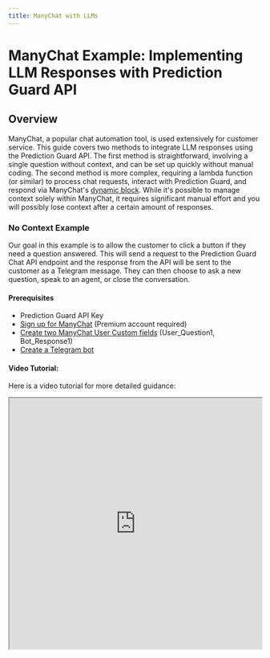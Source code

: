 ```yaml
---
title: ManyChat with LLMs
---
```


# ManyChat Example: Implementing LLM Responses with Prediction Guard API

## Overview
ManyChat, a popular chat automation tool, is used extensively for customer service. This guide covers two methods to integrate LLM responses using the Prediction Guard API. The first method is straightforward, involving a single question without context, and can be set up quickly without manual coding. The second method is more complex, requiring a lambda function (or similar) to process chat requests, interact with Prediction Guard, and respond via ManyChat's [dynamic block](https://manychat.github.io/dynamic_block_docs/channels/). While it's possible to manage context solely within ManyChat, it requires significant manual effort and you will possibly lose context after a certain amount of responses.




### No Context Example
Our goal in this example is to allow the customer to click a button if they need a question answered. This will send a request to the Prediction Guard Chat API endpoint and the response from the API will be sent to the customer as a Telegram message. They can then choose to ask a new question, speak to an agent, or close the conversation.

#### Prerequisites
- Prediction Guard API Key
- [Sign up for ManyChat](https://manychat.com/signup) (Premium account required)
- [Create two ManyChat User Custom fields](https://support.manychat.com/support/solutions/articles/36000003046-user-input-and-custom-fields) (User_Question1, Bot_Response1)
- [Create a Telegram bot](https://support.manychat.com/support/solutions/articles/36000329373-getting-started-how-to-create-a-telegram-bot-in-manychat)

#### Video Tutorial:

Here is a video tutorial for more detailed guidance:

  <iframe
    src="https://youtu.be/_DxsmP0Lb2I?si=MiRIqesDEsCLjVUz"
    width="100%"
    height="500px"
    title="SWR-States"
  />

#### Steps
1. **Create a New Automation:** Begin by setting up a new automation.
2. **Trigger Automation:** Select an appropriate context to trigger the automation.
3. **Create a Telegram Menu:** Use a telegram send message block to build a menu. Include a “Question?” button to send user queries to Prediction Guard.
4. **User Input Block:** Add a block for users to input their questions.

![External Request Body](./manychatimages/manychat-saveuserinput.png)


5. **Prompt and Save Response:** Prompt users to enter their question and save the response to a custom field (e.g., User_Question1).
6. **External Request Action Block:** Set up this block for making HTTP Post requests to [https://api.predictionguard.com/chat](https://api.predictionguard.com/chat) with necessary headers and body.

The body should look something like this (make sure to add the user question field to the request):
```json
{
    "model": "Neural-Chat-7B",
    "messages": [
        {
            "role": "system",
            "content": "You are a helpful bot for a company called prediction guard."
        },
        {
            "role": "user",
            "content": "<YOUR USER QUESTION PLACEHOLDER>"
        }
    ]
}
```
![External Request Body](./manychatimages/manychat-makeexternalrequest2.png)


7. **Clear User Field for Bot_Response1:** This should be above the External Request Action.
8. **Test the Response:** Ensure that the system works as intended.
9. **Map Response to Custom Field:** Link the API response to the Bot_Response1 custom field. (The JSON path should be something like this : $.choices[0].message.content)
10. **Create Response Message Block:** Set up a block in ManyChat to relay the response to the user (this should output the Bot_Response1 field).
11. **Provide Additional Options:** Include options for users to ask new questions (this would route back to the external request block), speak to an agent, or close the conversation.

After completing this example your flow should look like this:
![No context finished flow](./manychatimages/manychat-nocontext2.png)

### Include Conversation Context Example
Our goal in this example is to allow the customer to click a button if they need a question answered. However, notably this will include the context of the previous questions. This will send a request to your personal Lambda function url that processes the ManyChat input, makes an API request to PredictionGuard, and formats the response for ManyChat. The ManyChat response will send the message to the customer and also replace/create the text in your context fields in manychat you will create. They can then choose to continue that conversation, ask a new question (which will clear the context fields), speak to an agent, or close the conversation.

#### Prerequisites
- Your Prediction Guard API Key
- [Sign-up for Manychat](https://manychat.com/signup) (must be a premium account)
- [Create two Manychat User Custom fields](https://support.manychat.com/support/solutions/articles/36000003046-user-input-and-custom-fields#:~:text=Custom%20Fields%20allow%20you%20to,to%20create%20and%20manage%20them.) (User_Text, Bot_Text)
- [Create a telegram bot](https://support.manychat.com/support/solutions/articles/36000329373-getting-started-how-to-create-a-telegram-bot-in-manychat)
- [AWS Lambda Function that can be reached by the Internet](https://docs.aws.amazon.com/lambda/)

#### Steps
1. **Follow Basic Example Steps:** Implement steps 1-6 from the no context example.
2. **Use Dynamic Content:** Instead of making an External Request Action Block we are actually going to add a “Get Dynamic Content” block:

![Dynamic Body Block](./manychatimages/manychat-context-dynamic.png)


3. **Send Data to Lambda Function:** Configure the block to send "Full Contact Data" to your [Lambda function URL](https://docs.aws.amazon.com/lambda/latest/dg/lambda-urls.html):


![Dynamic Body Request](./manychatimages/manychat-context-dynamic_body.png)


4. **Lambda Function Goals:**
- Parse Incoming Request.
- Extract Custom Fields.
- Extract Conversation History which we will save to the User_Text, Bot_Text custom **TEXT** customer fields [you should have made](https://support.manychat.com/support/solutions/articles/36000003046-user-input-and-custom-fields). We will not be using an array type due to current limitations at the time of creating this article. However, these should be stored in an array type format so you can programmatically build the [Prediction Guard API chat request](https://docs.predictionguard.com/reference/chat).
- Append the last customer input to the user messages array (User_Text)
- Prepare Messages for API Request by formatting a request in the format required by the [Prediction Guard API](https://docs.predictionguard.com/reference/chat)
- Make API Request to Prediction Guard and Process Response
- Append the Prediction Guard chat response to the bot messages array (Bot_Text)
- Format ManyChat Response (it must be formatted as noted in this [doc](https://manychat.github.io/dynamic_block_docs/channels/), please make sure to note what platform you are using) This will respond to the user and also save over the new User_Text, Bot_Text with the new complete context.

#### JavaScript Example for Lambda Function
```javascript
 const https = require('https');
    
    exports.handler = async (event) => {
        // Parse the incoming ManyChat request
        const requestBody = JSON.parse(event.body);
        const customFields = requestBody.custom_fields;
    
        // Extract the latest user question and conversation history
        const lastUserInput = customFields.convo_placeholder;
        const userArrayString = customFields.User_Text || JSON.stringify([]);
        const botArrayString = customFields.Bot_Text || JSON.stringify([]);
    
        const userArray = JSON.parse(userArrayString);
        const botArray = JSON.parse(botArrayString);
    
        // Append the latest user input to the user array
        userArray.push(lastUserInput);
    
        // Prepare the messages array for the PredictionGuard API request
        let messages = [
            {
                role: "system",
                content: "You are a helpful assistant for a toy Company named Walt's Toys. Welcome the customer and only talk about toys!"
            },
            // Interleave user and bot messages
            ...userArray.map((content, i) => [{ role: "user", content }, { role: "assistant", content: botArray[i] }])
                       .flat()
                       .filter(msg => msg.content) // Filter out undefined content
        ];
    
        const apiData = JSON.stringify({ model: "Neural-Chat-7B", messages });
    
        const options = {
            hostname: 'api.predictionguard.com',
            path: '/chat/completions',
            method: 'POST',
            headers: {
                'Content-Type': 'application/json',
                'x-api-key': '<YOUR PREDICTION GUARD API KEY>' // Replace with your actual API key
            }
        };
    
        // Function to make the API request
        const makeApiRequest = () => {
            return new Promise((resolve, reject) => {
                const req = https.request(options, (res) => {
                    let responseString = '';
    
                    res.on('data', (chunk) => {
                        responseString += chunk;
                    });
    
                    res.on('end', () => {
                        try {
                            const response = JSON.parse(responseString);
                            if (!response.choices || response.choices.length === 0) {
                                throw new Error('Invalid response: choices array is missing or empty.');
                            }
                            resolve(response);
                        } catch (error) {
                            reject(error);
                        }
                    });
                });
    
                req.on('error', (error) => {
                    reject(error);
                });
    
                req.write(apiData);
                req.end();
            });
        };
    
        try {
            const apiResponse = await makeApiRequest();
            const replyMessage = apiResponse.choices[0].message.content;
    
            // Append the API response to the bot array
            botArray.push(replyMessage);
    
            // Format the response for ManyChat
            const manyChatResponse = {
                version: "v2",
                content: {
                    type: "telegram", // Adjust as needed
                    messages: [{
                        type: "text",
                        text: replyMessage
                    }],
                    actions: [
                        {
                            action: "set_field_value",
                            field_name: "User_Text",
                            value: JSON.stringify(userArray)
                        },
                        {
                            action: "set_field_value",
                            field_name: "Bot_Text",
                            value: JSON.stringify(botArray)
                        }
                    ],
                    quick_replies: [] // Adjust as needed
                }
            };
    
            return {
                statusCode: 200,
                body: JSON.stringify(manyChatResponse),
                headers: { 'Content-Type': 'application/json' }
            };
        } catch (error) {
            return {
                statusCode: 500,
                body: JSON.stringify({ message: error.message }),
                headers: { 'Content-Type': 'application/json' }
            };
        }
    };
```

#### Response Format for ManyChat (Telegram)
Your response to ManyChat for Telegram should look something like [this](https://manychat.github.io/dynamic_block_docs/channels/):

```json
{
    "version": "v2",
    "content": {
        "type": "telegram",
        "messages": [
            {
                "type": "text",
                "text": "I'm still doing great, and I'm ready to help you find the perfect toy for your little one. Let me know if you need any recommendations or have any questions. We have a lot of fun toys to explore together!"
            }
        ],
        "actions": [
            {
                "action": "set_field_value",
                "field_name": "User_Text",
                "value": "[\"How is your day?\",\"How is your day?\"]"
            },
            {
                "action": "set_field_value",
                "field_name": "Bot_Text",
                "value": "[\"Hello there! I'm doing great, as I'm always excited to talk about toys. How about you? Are you looking for any specific toys or just browsing? We have a wide variety of options for you to choose from.\",\"I'm still doing great, and I'm ready to help you find the perfect toy for your little one. Let me know if you need any recommendations or have any questions. We have a lot of fun toys to explore together!\"]"
            }
        ],
        "quick_replies": []
    }
}
```
5. **Configure the rest of the flow**

   - The customer should be able to continue the conversation. This should just route back to the dynamic request without clearing the user fields.
   - The customer should also be able to ask a new question, which should clear the user fields. This action clears the context of the conversation.
   - Finally, it is best to provide a way for a person to reach a real human agent and close the ticket if they so desire.

After completing this your flow should look like this: 

![Final context flow](./manychatimages/manychat-context-finishedflow.png)

If you followed this example your Telegram bot should be able to respond with the context of the entire conversation:

![Final context flow](./manychatimages/manychat-context-telegrambotimage.png)

Happy chatting!


